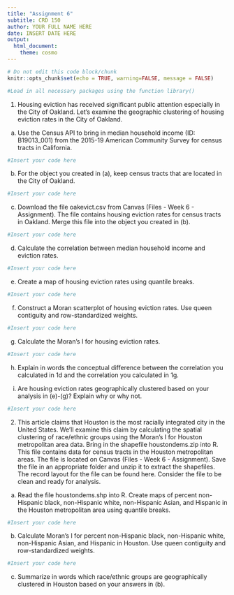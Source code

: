 ```yaml
---
title: "Assignment 6"
subtitle: CRD 150
author: YOUR FULL NAME HERE
date: INSERT DATE HERE
output: 
  html_document:
    theme: cosmo
---
```



```r
# Do not edit this code block/chunk
knitr::opts_chunk$set(echo = TRUE, warning=FALSE, message = FALSE)
```

```r
#Load in all necessary packages using the function library()
```



1. Housing eviction has received significant public attention especially in the City of Oakland.  Let's examine the geographic clustering of housing eviction rates in the City of Oakland.

a. Use the Census API to bring in median household income (ID: B19013_001) from the 2015-19 American Community Survey for census tracts in California. 

```r
#Insert your code here
```

b. For the object you created in (a), keep census tracts that are located in the City of Oakland. 

```r
#Insert your code here
```

c. Download the file oakevict.csv from Canvas (Files - Week 6 - Assignment).  The file contains housing eviction rates for census tracts in Oakland. Merge this file into the object you created in (b). 

```r
#Insert your code here
```

d. Calculate the correlation between median household income and eviction rates.

```r
#Insert your code here
```

e. Create a map of housing eviction rates using quantile breaks.

```r
#Insert your code here
```

f. Construct a Moran scatterplot of housing eviction rates. Use queen contiguity and row-standardized weights.

```r
#Insert your code here
```

g. Calculate the Moran's I for housing eviction rates.

```r
#Insert your code here
```

h. Explain in words the conceptual difference between the correlation you calculated in 1d and the correlation you calculated in 1g.


i. Are housing eviction rates geographically clustered based on your analysis in (e)-(g)? Explain why or why not.

```r
#Insert your code here
```


2. This article claims that Houston is the most racially integrated city in the United States. We'll examine this claim by calculating the spatial clustering of race/ethnic groups using the Moran's I for Houston metropolitan area data. Bring in the shapefile houstondems.zip into R.  This file contains data for census tracts in the Houston metropolitan areas.  The file is located on Canvas (Files - Week 6 - Assignment).  Save the file in an appropriate folder and unzip it to extract the shapefiles. The record layout for the file can be found here.  Consider the file to be clean and ready for analysis.

a. Read the file houstondems.shp into R. Create maps of percent non-Hispanic black, non-Hispanic white, non-Hispanic Asian, and Hispanic in the Houston metropolitan area using quantile breaks. 

```r
#Insert your code here
```

b. Calculate Moran's I for percent non-Hispanic black, non-Hispanic white, non-Hispanic Asian, and Hispanic in Houston. Use queen contiguity and row-standardized weights. 

```r
#Insert your code here
```

c. Summarize in words which race/ethnic groups are geographically clustered in Houston based on your answers in (b). 


